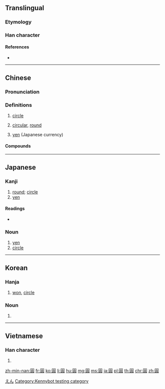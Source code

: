 {{also|圆|円|圎|圜}}
==Translingual==
{{Han simplified forms|圓|円|圆}}

===Etymology===
{{Han compound|囗|員|c1=s|c2=p|ls=psc}}

===Han character===
{{Han char|rn=31|rad=囗|as=10|sn=13|four=60806|canj=WRBC|ids=⿴囗員}}

====References====
* {{Han ref|kx=0220.090|dkj=04819|dj=0451.140|hdz=10724.070|uh=5713|ud=22291|bh=B6EA|bd=46826}}

----

==Chinese==
{{zh-forms|s=圆}}

===Pronunciation===
{{zh-pron
|m=yuán
|ma=y
|c=jyun4
|h=pfs=yèn
|md=
|mn=îⁿ
|w=3hhyoe
|mc=y
|oc=y
|cat=a,n
}}

===Definitions===
{{zh-hanzi}}

# {{context|mathematics|lang=zh}} [[circle]]
# {{cx|Beginning Mandarin|lang=cmn}} [[circular]], [[round]]
# [[yen]] (Japanese currency)

====Compounds====
{{der5
|{{zh-l|圓白菜}}
|{{zh-l|圓場}}
|{{zh-l|圓嘟嘟}}
|{{zh-l|圓骨碌}}
|{{zh-l|圓鼓鼓}}
|{{zh-l|圓規}}
|{{zh-l|圓活}}
|{{zh-l|圓滿}}
|{{zh-l|圓夢}}
|{{zh-l|圓圈}}
|{{zh-l|圓圈兒}}
|{{zh-l|圓潤}}
|{{zh-l|圓珠筆}}
|{{zh-l|圓錐}}
|{{zh-l|湯圓}}
|{{zh-l|桂圓肉}}
}}

----

==Japanese==
{{ja-forms|[[円]]|[[圆]]|圓}}

===Kanji===
{{ja-kanji|grade=8|rs=囗10|style=ky|shin=円}}

# [[round]]; [[circle]]
# [[yen]]

====Readings====
{{ja-kanjitab|えん|yomi=o}}
* {{ja-readings
|on=[[えん]] (en) < [[ゑん]] (wen)
|kun=[[まるい]] (marui)}}

===Noun===
{{ja-noun|えん|shin=円|hhira=ゑん}}

# [[yen]]
# [[circle]]

[[Category:ja:Currency|えん]]

----

==Korean==
{{ko-hanjatab}}

===Hanja===
{{ko-hanja|hangeul=원|eumhun=둥글|mr=wŏn}}

# [[won]], [[circle]]

===Noun===
{{ko-noun|hj|hangeul=원}}

# {{hanja form of|원|[[won]], [[circle]]}}

----

==Vietnamese==

===Han character===
{{vi-hantu|[[viên]], [[vin]]|rs=囗10}}

# {{defn|lang=vi|sort=囗10}}

[[Category:Kennybot testing category]]

[[zh-min-nan:圓]]
[[fr:圓]]
[[ko:圓]]
[[li:圓]]
[[hu:圓]]
[[mg:圓]]
[[ms:圓]]
[[ja:圓]]
[[pl:圓]]
[[th:圓]]
[[chr:圓]]
[[zh:圓]]